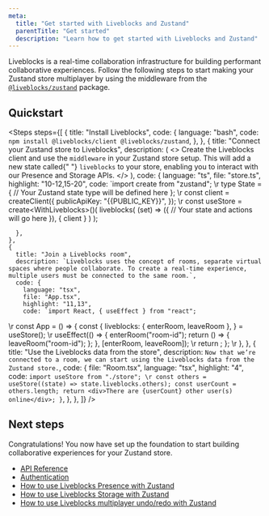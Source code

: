```yaml
---
meta:
  title: "Get started with Liveblocks and Zustand"
  parentTitle: "Get started"
  description: "Learn how to get started with Liveblocks and Zustand"
---
```


Liveblocks is a real-time collaboration infrastructure for building performant
collaborative experiences. Follow the following steps to start making your
Zustand store multiplayer by using the middleware from the
[`@liveblocks/zustand`](/docs/api-reference/liveblocks-zustand) package.

## Quickstart

<Steps
  steps={[
    {
      title: "Install Liveblocks",
      code: {
        language: "bash",
        code: `npm install @liveblocks/client @liveblocks/zustand`,
      },
    },
    {
      title: "Connect your Zustand store to Liveblocks",
      description: (
        <>
          Create the Liveblocks client and use the <code>middleware</code> in your
          Zustand store setup. This will add a new state called{" "}
          <code>liveblocks</code> to your store, enabling you to interact with
          our Presence and Storage APIs.
        </>
      ),
      code: {
        language: "ts",
        file: "store.ts",
        highlight: "10-12,15-20",
        code: `import create from "zustand";
\r
type State = {
  // Your Zustand state type will be defined here
};
\r
const client = createClient({
  publicApiKey: "{{PUBLIC_KEY}}",
});
\r
const useStore = create<WithLiveblocks<State>>()(
  liveblocks(
    (set) => ({
      // Your state and actions will go here
    }),
    { client }
  )
);

      },
    },
    {
      title: "Join a Liveblocks room",
      description: `Liveblocks uses the concept of rooms, separate virtual spaces where people collaborate. To create a real-time experience, multiple users must be connected to the same room.`,
      code: {
        language: "tsx",
        file: "App.tsx",
        highlight: "11,13",
        code: `import React, { useEffect } from "react";
\r
const App = () => {
  const {
    liveblocks: { enterRoom, leaveRoom },
  } = useStore();
\r
  useEffect(() => {
    enterRoom("room-id");
    return () => {
      leaveRoom("room-id");
    };
  }, [enterRoom, leaveRoom]);
\r
  return <Room />;
};
\r
      },
    },
    {
      title: "Use the Liveblocks data from the store",
      description: `Now that we’re connected to a room, we can start using the Liveblocks data from the Zustand store.`,
      code: {
        file: "Room.tsx",
        language: "tsx",
        highlight: "4",
        code: `import useStore from "./store";
\r
  const others = useStore((state) => state.liveblocks.others);
  const userCount = others.length;
  return <div>There are {userCount} other user(s) online</div>;
}`,
      },
    },
  ]}
/>

## Next steps

Congratulations! You now have set up the foundation to start building
collaborative experiences for your Zustand store.

- [API Reference](/docs/api-reference/liveblocks-zustand)
- [Authentication](/docs/authentication)
- [How to use Liveblocks Presence with Zustand](/docs/guides/how-to-use-liveblocks-presence-with-zustand)
- [How to use Liveblocks Storage with Zustand](/docs/guides/how-to-use-liveblocks-strorage-with-zustand)
- [How to use Liveblocks multiplayer undo/redo with Zustand](/docs/guides/how-to-use-liveblocks-multiplayer-undo-redo-with-zustand)
